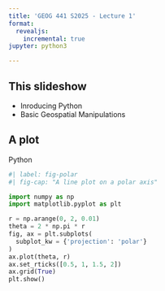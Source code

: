 ```yaml
---
title: 'GEOG 441 S2025 - Lecture 1'
format:
  revealjs:
    incremental: true 
jupyter: python3

---
```


## This slideshow

+ Inroducing Python
+ Basic Geospatial Manipulations

## A plot

Python

```python
#| label: fig-polar
#| fig-cap: "A line plot on a polar axis"

import numpy as np
import matplotlib.pyplot as plt

r = np.arange(0, 2, 0.01)
theta = 2 * np.pi * r
fig, ax = plt.subplots(
  subplot_kw = {'projection': 'polar'} 
)
ax.plot(theta, r)
ax.set_rticks([0.5, 1, 1.5, 2])
ax.grid(True)
plt.show()
```



